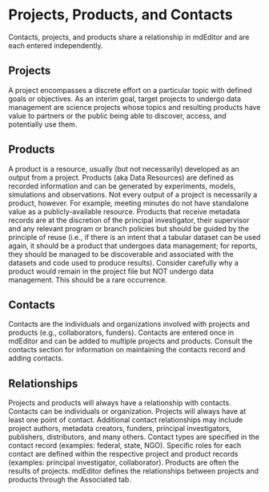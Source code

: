 # Projects, Products, and Contacts {-}

Contacts, projects, and products share a relationship in mdEditor and are each entered independently.

## Projects {-}
A project encompasses a discrete effort on a particular topic with defined goals or objectives. As an interim goal, target projects to undergo data management are science projects whose topics and resulting products have value to partners or the public being able to discover, access, and potentially use them. 

## Products {-}
A product is a resource, usually (but not necessarily) developed as an output from a project. Products (aka Data Resources) are defined as recorded information and can be generated by experiments, models, simulations and observations. Not every output of a project is necessarily a product, however. For example, meeting minutes do not have standalone value as a publicly-available resource. Products that receive metadata records are at the discretion of the principal investigator, their supervisor and any relevant program or branch policies but should be guided by the principle of reuse (i.e., if there is an intent that a tabular dataset can be used again, it should be a product that undergoes data management; for reports, they should be managed to be discoverable and associated with the datasets and code used to produce results). Consider carefully why a product would remain in the project file but NOT undergo data management. This should be a rare occurrence.

## Contacts {-}
Contacts are the individuals and organizations involved with projects and products (e.g., collaborators, funders). Contacts are entered once in mdEditor and can be added to multiple projects and products.
Consult the contacts section for information on maintaining the contacts record and adding contacts.

## Relationships {-}
Projects and products will always have a relationship with contacts. Contacts can be individuals or organization. Projects will always have at least one point of contact. Additional contact relationships may include project authors, metadata creators, funders, principal investigators, publishers, distributors, and many others. 
Contact types are specified in the contact record (examples: federal, state, NGO). Specific roles for each contact are defined within the respective project and product records (examples: principal investigator, collaborator).
Products are often the results of projects. mdEditor defines the relationships between projects and products through the Associated tab.
